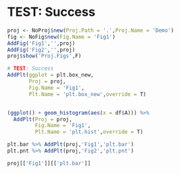 # TEST: Success
```R
proj <- NoProj$new(Proj.Path = '.',Proj.Name = 'Demo')
fig <- NoFig$new(Fig.Name = 'Fig1')
AddFig('Fig1','',proj)
AddFig('Fig2','',proj)
proj$show('Proj.Figs',F)

# TEST: Success
AddPlt(ggplot = plt.box_new,
       Proj = proj,
       Fig.Name = 'Fig1',
       Plt.Name = 'plt.box_new',override = T)


(ggplot() + geom_histogram(aes(x = df$A))) %>%
  AddPlt(Proj = proj,
         Fig.Name = 'Fig1',
         Plt.Name = 'plt.hist',override = T)

plt.bar %>% AddPlt(proj,'Fig1','plt.bar')
plt.pnt %>% AddPlt(proj,'Fig2','plt.pnt')

proj[['Fig1']][['plt.bar']]

```
